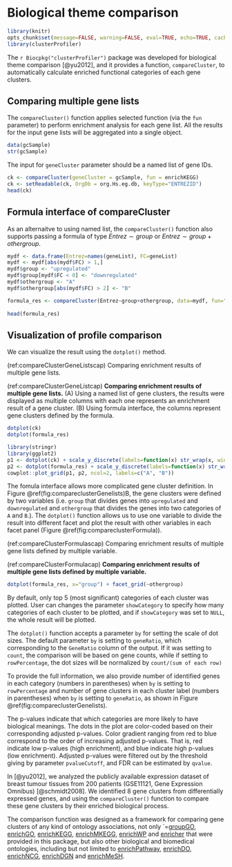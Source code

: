 # Biological theme comparison {#clusterprofiler-comparecluster}



```r
library(knitr)
opts_chunk$set(message=FALSE, warning=FALSE, eval=TRUE, echo=TRUE, cache=TRUE)
library(clusterProfiler) 
```

The `r Biocpkg("clusterProfiler")` package was developed for biological theme comparison [@yu2012], and it provides a function, `compareCluster`, to automatically calculate enriched functional categories of each gene clusters. 

## Comparing multiple gene lists

The `compareCluster()` function applies selected function (via the `fun` parameter) to perform enrichment analysis for each gene list. All the results for the input gene lists will be aggregated into a single object. 

```r
data(gcSample)
str(gcSample) 
```

The input for `geneCluster` parameter should be a named list of gene IDs. 

```r
ck <- compareCluster(geneCluster = gcSample, fun = enrichKEGG)
ck <- setReadable(ck, OrgDb = org.Hs.eg.db, keyType="ENTREZID")
head(ck) 
```


## Formula interface of compareCluster

As an alternaitve to using named list, the `compareCluster()` function also supports passing a formula of type $Entrez \sim group$ or $Entrez \sim group + othergroup$.


```r
mydf <- data.frame(Entrez=names(geneList), FC=geneList)
mydf <- mydf[abs(mydf$FC) > 1,]
mydf$group <- "upregulated"
mydf$group[mydf$FC < 0] <- "downregulated"
mydf$othergroup <- "A"
mydf$othergroup[abs(mydf$FC) > 2] <- "B"

formula_res <- compareCluster(Entrez~group+othergroup, data=mydf, fun="enrichKEGG")
  
head(formula_res)
```

## Visualization of profile comparison

We can visualize the result using the `dotplot()` method.



(ref:compareClusterGeneListscap) Comparing enrichment results of multiple gene lists.

(ref:compareClusterGeneListcap) **Comparing enrichment results of multiple gene lists.** (A) Using a named list of gene clusters, the results were displayed as multiple columns with each one represents an enrichment result of a gene cluster. (B) Using formula interface, the columns represent gene clusters defined by the formula.  

```r
dotplot(ck)
dotplot(formula_res)
```


```r
library(stringr)
library(ggplot2)
p1 <- dotplot(ck) + scale_y_discrete(labels=function(x) str_wrap(x, width=50)) + scale_size(range = c(3, 10))
p2 <- dotplot(formula_res) + scale_y_discrete(labels=function(x) str_wrap(x, width=30)) + scale_size(range = c(5, 15))
cowplot::plot_grid(p1, p2, ncol=2, labels=c("A", "B"))
```

The fomula interface allows more complicated gene cluster definition. In Figure \@ref(fig:compareclusterGenelists)B, the gene clusters were defined by two variables (i.e. `group` that divides genes into `upregulated` and `downregulated` and `othergroup` that divides the genes into two categories of `A` and `B`.). The `dotplot()` function allows us to use one variable to divide the result into different facet and plot the result with other variables in each facet panel (Figure \@ref(fig:compareclusterFormula)).


(ref:compareClusterFormulascap) Comparing enrichment results of multiple gene lists defined by multiple variable.

(ref:compareClusterFormulacap) **Comparing enrichment results of multiple gene lists defined by multiple variable.**  

```r
dotplot(formula_res, x="group") + facet_grid(~othergroup)
```


By default, only top 5 (most significant) categories of each cluster
was plotted. User can changes the parameter `showCategory` to
specify how many categories of each cluster to be plotted, and if
`showCategory` was set to `NULL`, the whole result will
be plotted.

The `dotplot()` function accepts a parameter `by` for setting the scale of dot sizes. The default parameter `by` is setting to `geneRatio`, which corresponding to the `GeneRatio` column of the output. If it was setting to `count`, the comparison will be based on gene counts, while if setting to `rowPercentage`, the dot sizes will be normalized by `count/(sum of each row)`

To provide the full information, we also provide number of identified genes in each category (numbers in parentheses) when `by` is setting to `rowPercentage` and number of gene clusters in each cluster label (numbers in parentheses) when `by` is setting to `geneRatio`, as shown in Figure \@ref(fig:compareclusterGenelists). 

The p-values indicate that which categories are more likely to have biological meanings. The dots in the plot are color-coded based on their corresponding adjusted p-values. Color gradient ranging from red to blue correspond to the order of increasing adjusted p-values. That is, red indicate low p-values (high enrichment), and blue indicate high p-values (low enrichment). Adjusted p-values were filtered out by the threshold giving by
parameter `pvalueCutoff`, and FDR can be estimated by `qvalue`.

In [@yu2012], we analyzed the publicly available expression dataset of breast tumour tissues from 200 patients (GSE11121, Gene Expression Omnibus) [@schmidt2008]. We identified 8 gene clusters from differentially expressed genes, and using the `compareCluster()` function to compare these gene clusters by their enriched biological process.

The comparison function was designed as a framework for comparing gene clusters of any kind of ontology associations, not only `=[groupGO](#go-classification), [enrichGO](#clusterprofiler-go-ora), [enrichKEGG](#clusterprofiler-kegg-pathway-ora), [enrichMKEGG](#clusterprofiler-kegg-module-ora), [enrichWP](#clusterprofiler-wikipathway-ora) and [enricher](#universal-api) that were provided in this package, but also other biological and biomedical ontologies, including but not limited to [enrichPathway](#reactomepa-ora), [enrichDO](#dose-do-ora), [enrichNCG](#dose-ncg-ora), [enrichDGN](#dose-dgn-ora) and [enrichMeSH](#meshes-ora). 

